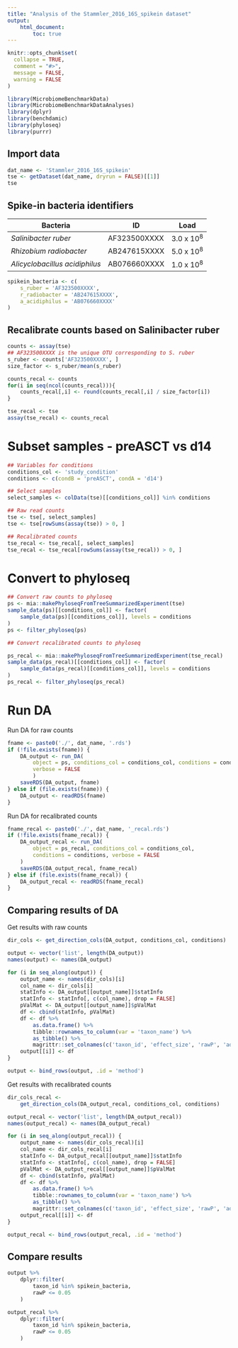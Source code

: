 ```yaml
---
title: "Analysis of the Stammler_2016_16S_spikein dataset"
output: 
    html_document:
        toc: true
---
```


```r
knitr::opts_chunk$set(
  collapse = TRUE,
  comment = "#>",
  message = FALSE,
  warning = FALSE
)
```

```r
library(MicrobiomeBenchmarkData)
library(MicrobiomeBenchmarkDataAnalyses)
library(dplyr)
library(benchdamic)
library(phyloseq)
library(purrr)
```


## Import data 

```r
dat_name <- 'Stammler_2016_16S_spikein'
tse <- getDataset(dat_name, dryrun = FALSE)[[1]]
tse
```

## Spike-in bacteria identifiers

| Bacteria | ID | Load |
| -------- | -- | ---- |
| *Salinibacter ruber* | AF323500XXXX | 3.0 x 10<sup>8</sup> |
| *Rhizobium radiobacter* | AB247615XXXX | 5.0 x 10<sup>8</sup> |
| *Alicyclobacillus acidiphilus* | AB076660XXXX | 1.0 x 10<sup>8</sup> |


```r
spikein_bacteria <- c(
    s_ruber = 'AF323500XXXX', 
    r_radiobacter = 'AB247615XXXX',
    a_acidiphilus = 'AB076660XXXX'
)
```


## Recalibrate counts based on Salinibacter ruber

```r
counts <- assay(tse)
## AF323500XXXX is the unique OTU corresponding to S. ruber
s_ruber <- counts['AF323500XXXX', ]
size_factor <- s_ruber/mean(s_ruber)

counts_recal <- counts 
for(i in seq(ncol(counts_recal))){
    counts_recal[,i] <- round(counts_recal[,i] / size_factor[i])
}

tse_recal <- tse
assay(tse_recal) <- counts_recal
```

# Subset samples - preASCT vs d14

```r
## Variables for conditions
conditions_col <- 'study_condition'
conditions <- c(condB = 'preASCT', condA = 'd14')

## Select samples
select_samples <- colData(tse)[[conditions_col]] %in% conditions

## Raw read counts
tse <- tse[, select_samples]
tse <- tse[rowSums(assay(tse)) > 0, ]

## Recalibrated counts
tse_recal <- tse_recal[, select_samples]
tse_recal <- tse_recal[rowSums(assay(tse_recal)) > 0, ]

```

# Convert to phyloseq

```r
## Convert raw counts to phyloseq
ps <- mia::makePhyloseqFromTreeSummarizedExperiment(tse)
sample_data(ps)[[conditions_col]] <- factor(
    sample_data(ps)[[conditions_col]], levels = conditions
)
ps <- filter_phyloseq(ps)

## Convert recalibrated counts to phyloseq

ps_recal <- mia::makePhyloseqFromTreeSummarizedExperiment(tse_recal)
sample_data(ps_recal)[[conditions_col]] <- factor(
    sample_data(ps_recal)[[conditions_col]], levels = conditions
)
ps_recal <- filter_phyloseq(ps_recal)
```


# Run DA

Run DA for raw counts

```r

fname <- paste0('./', dat_name, '.rds')
if (!file.exists(fname)) {
    DA_output <- run_DA(
        object = ps, conditions_col = conditions_col, conditions = conditions,
        verbose = FALSE  
        )
    saveRDS(DA_output, fname)
} else if (file.exists(fname)) {
    DA_output <- readRDS(fname)
}

```

Run DA for recalibrated counts

```r
fname_recal <- paste0('./', dat_name, '_recal.rds')
if (!file.exists(fname_recal)) {
    DA_output_recal <- run_DA(
        object = ps_recal, conditions_col = conditions_col,
        conditions = conditions, verbose = FALSE 
    )
    saveRDS(DA_output_recal, fname_recal)
} else if (file.exists(fname_recal)) {
    DA_output_recal <- readRDS(fname_recal)
}

```


## Comparing results of DA

Get results with raw counts

```r

dir_cols <- get_direction_cols(DA_output, conditions_col, conditions)

output <- vector('list', length(DA_output))
names(output) <- names(DA_output)

for (i in seq_along(output)) {
    output_name <- names(dir_cols)[i]
    col_name <- dir_cols[i]
    statInfo <- DA_output[[output_name]]$statInfo
    statInfo <- statInfo[, c(col_name), drop = FALSE]
    pValMat <- DA_output[[output_name]]$pValMat
    df <- cbind(statInfo, pValMat)
    df <- df %>% 
        as.data.frame() %>% 
        tibble::rownames_to_column(var = 'taxon_name') %>% 
        as_tibble() %>% 
        magrittr::set_colnames(c('taxon_id', 'effect_size', 'rawP', 'adjP')) 
    output[[i]] <- df
}

output <- bind_rows(output, .id = 'method')

```


Get results with recalibrated counts

```r
dir_cols_recal <-
    get_direction_cols(DA_output_recal, conditions_col, conditions)

output_recal <- vector('list', length(DA_output_recal))
names(output_recal) <- names(DA_output_recal)

for (i in seq_along(output_recal)) {
    output_name <- names(dir_cols_recal)[i]
    col_name <- dir_cols_recal[i]
    statInfo <- DA_output_recal[[output_name]]$statInfo
    statInfo <- statInfo[, c(col_name), drop = FALSE]
    pValMat <- DA_output_recal[[output_name]]$pValMat
    df <- cbind(statInfo, pValMat)
    df <- df %>% 
        as.data.frame() %>% 
        tibble::rownames_to_column(var = 'taxon_name') %>% 
        as_tibble() %>% 
        magrittr::set_colnames(c('taxon_id', 'effect_size', 'rawP', 'adjP')) 
    output_recal[[i]] <- df
}

output_recal <- bind_rows(output_recal, .id = 'method')
```

## Compare results


```r
output %>% 
    dplyr::filter(
        taxon_id %in% spikein_bacteria,
        rawP <= 0.05
    )
```

```r
output_recal %>% 
    dplyr::filter(
        taxon_id %in% spikein_bacteria,
        rawP <= 0.05
    )
```

